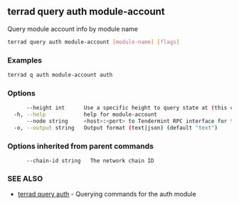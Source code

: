 ## terrad query auth module-account

Query module account info by module name

```sh Terrad
terrad query auth module-account [module-name] [flags]
```

### Examples

```sh Terrad
terrad q auth module-account auth
```

### Options

```sh Terrad
      --height int      Use a specific height to query state at (this can error if the node is pruning state)
  -h, --help            help for module-account
      --node string     <host>:<port> to Tendermint RPC interface for this chain (default "tcp://localhost:26657")
  -o, --output string   Output format (text|json) (default "text")
```

### Options inherited from parent commands

```
      --chain-id string   The network chain ID
```

### SEE ALSO

* [terrad query auth](terrad_query_auth.md)	 - Querying commands for the auth module


